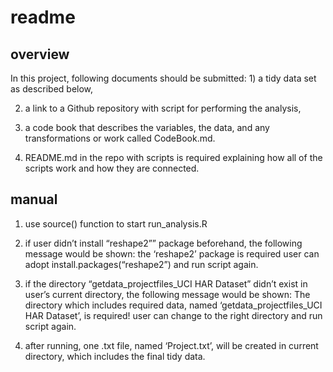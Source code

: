 # readme
## overview
In this project, following documents should be submitted: 
  1) a tidy data set as described below, 
  
  2) a link to a Github repository with script for performing the analysis, 
  
  3) a code book that describes the variables, the data, and any transformations or work called CodeBook.md. 
  
  4) README.md in the repo with scripts is required explaining how all of the scripts work and how they are connected.
  
## manual
  1) use source() function to start run_analysis.R
  
  2) if user didn't install "reshape2"" package beforehand, the following message would be shown:
     the 'reshape2' package is required
     user can adopt install.packages("reshape2") and run script again.
     
  3) if the directory "getdata_projectfiles_UCI HAR Dataset" didn't exist in user's current directory, the following message would be shown:
      The directory which includes required data, named 'getdata_projectfiles_UCI HAR Dataset', is required!
     user can change to the right directory and run script again.
     
  4) after running, one .txt file, named 'Project.txt', will be created in current directory, which includes the final tidy data.
